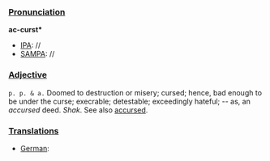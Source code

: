===[[Pronunciation]]===

'''ac-curst*'''
*[[IPA]]: //
*[[SAMPA]]: //
===[[Adjective]]===

<tt>p. p. & a.</tt></tt> <def>Doomed to destruction or misery; cursed; hence, bad enough to be under the curse; execrable; detestable; exceedingly hateful; -- as, an <i>accursed</i> deed. ''Shak''. See also [[accursed]].
===[[Translations]]===

*[[German]]: